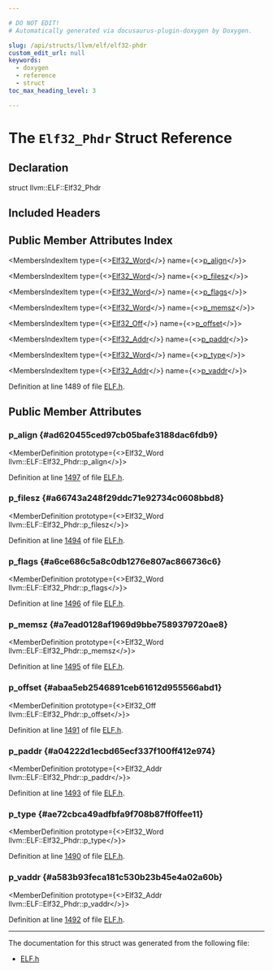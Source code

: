 ```yaml
---

# DO NOT EDIT!
# Automatically generated via docusaurus-plugin-doxygen by Doxygen.

slug: /api/structs/llvm/elf/elf32-phdr
custom_edit_url: null
keywords:
  - doxygen
  - reference
  - struct
toc_max_heading_level: 3

---
```





# The `Elf32_Phdr` Struct Reference

<DoxygenPage pluginConfig={pluginConfig}>



## Declaration

<CodeBlock>struct llvm::ELF::Elf32_Phdr</CodeBlock>

## Included Headers

<IncludesList>
<IncludesListItem
  filePath="llvm/BinaryFormat/ELF.h"
  permalink="/docs/api/files/include/include/llvm/include/llvm/binaryformat/elf-h"
  isLocal="true" />
</IncludesList>

## Public Member Attributes Index

<MembersIndex>

<MembersIndexItem
  type={<><a href="/docs/api/namespaces/llvm/elf/#a52f624470271b7177f8be9dd519daf61">Elf32&#95;Word</a></>}
  name={<><a href="#ad620455ced97cb05bafe3188dac6fdb9">p&#95;align</a></>}>
</MembersIndexItem>

<MembersIndexItem
  type={<><a href="/docs/api/namespaces/llvm/elf/#a52f624470271b7177f8be9dd519daf61">Elf32&#95;Word</a></>}
  name={<><a href="#a66743a248f29ddc71e92734c0608bbd8">p&#95;filesz</a></>}>
</MembersIndexItem>

<MembersIndexItem
  type={<><a href="/docs/api/namespaces/llvm/elf/#a52f624470271b7177f8be9dd519daf61">Elf32&#95;Word</a></>}
  name={<><a href="#a6ce686c5a8c0db1276e807ac866736c6">p&#95;flags</a></>}>
</MembersIndexItem>

<MembersIndexItem
  type={<><a href="/docs/api/namespaces/llvm/elf/#a52f624470271b7177f8be9dd519daf61">Elf32&#95;Word</a></>}
  name={<><a href="#a7ead0128af1969d9bbe7589379720ae8">p&#95;memsz</a></>}>
</MembersIndexItem>

<MembersIndexItem
  type={<><a href="/docs/api/namespaces/llvm/elf/#adf2bcb545db43af82e9f450c81ef5e53">Elf32&#95;Off</a></>}
  name={<><a href="#abaa5eb2546891ceb61612d955566abd1">p&#95;offset</a></>}>
</MembersIndexItem>

<MembersIndexItem
  type={<><a href="/docs/api/namespaces/llvm/elf/#aa30851b22189ba371d10af2dd3703c35">Elf32&#95;Addr</a></>}
  name={<><a href="#a04222d1ecbd65ecf337f100ff412e974">p&#95;paddr</a></>}>
</MembersIndexItem>

<MembersIndexItem
  type={<><a href="/docs/api/namespaces/llvm/elf/#a52f624470271b7177f8be9dd519daf61">Elf32&#95;Word</a></>}
  name={<><a href="#ae72cbca49adfbfa9f708b87ff0ffee11">p&#95;type</a></>}>
</MembersIndexItem>

<MembersIndexItem
  type={<><a href="/docs/api/namespaces/llvm/elf/#aa30851b22189ba371d10af2dd3703c35">Elf32&#95;Addr</a></>}
  name={<><a href="#a583b93feca181c530b23b45e4a02a60b">p&#95;vaddr</a></>}>
</MembersIndexItem>

</MembersIndex>


Definition at line 1489 of file <a href="/docs/api/files/include/include/llvm/include/llvm/binaryformat/elf-h">ELF.h</a>.

<SectionDefinition>

## Public Member Attributes

### p&#95;align {#ad620455ced97cb05bafe3188dac6fdb9}

<MemberDefinition
  prototype={<>Elf32&#95;Word llvm::ELF::Elf32&#95;Phdr::p&#95;align</>}>

Definition at line <a href="/docs/api/files/include/include/llvm/include/llvm/binaryformat/elf-h/#l01497">1497</a> of file <a href="/docs/api/files/include/include/llvm/include/llvm/binaryformat/elf-h">ELF.h</a>.
</MemberDefinition>

### p&#95;filesz {#a66743a248f29ddc71e92734c0608bbd8}

<MemberDefinition
  prototype={<>Elf32&#95;Word llvm::ELF::Elf32&#95;Phdr::p&#95;filesz</>}>

Definition at line <a href="/docs/api/files/include/include/llvm/include/llvm/binaryformat/elf-h/#l01494">1494</a> of file <a href="/docs/api/files/include/include/llvm/include/llvm/binaryformat/elf-h">ELF.h</a>.
</MemberDefinition>

### p&#95;flags {#a6ce686c5a8c0db1276e807ac866736c6}

<MemberDefinition
  prototype={<>Elf32&#95;Word llvm::ELF::Elf32&#95;Phdr::p&#95;flags</>}>

Definition at line <a href="/docs/api/files/include/include/llvm/include/llvm/binaryformat/elf-h/#l01496">1496</a> of file <a href="/docs/api/files/include/include/llvm/include/llvm/binaryformat/elf-h">ELF.h</a>.
</MemberDefinition>

### p&#95;memsz {#a7ead0128af1969d9bbe7589379720ae8}

<MemberDefinition
  prototype={<>Elf32&#95;Word llvm::ELF::Elf32&#95;Phdr::p&#95;memsz</>}>

Definition at line <a href="/docs/api/files/include/include/llvm/include/llvm/binaryformat/elf-h/#l01495">1495</a> of file <a href="/docs/api/files/include/include/llvm/include/llvm/binaryformat/elf-h">ELF.h</a>.
</MemberDefinition>

### p&#95;offset {#abaa5eb2546891ceb61612d955566abd1}

<MemberDefinition
  prototype={<>Elf32&#95;Off llvm::ELF::Elf32&#95;Phdr::p&#95;offset</>}>

Definition at line <a href="/docs/api/files/include/include/llvm/include/llvm/binaryformat/elf-h/#l01491">1491</a> of file <a href="/docs/api/files/include/include/llvm/include/llvm/binaryformat/elf-h">ELF.h</a>.
</MemberDefinition>

### p&#95;paddr {#a04222d1ecbd65ecf337f100ff412e974}

<MemberDefinition
  prototype={<>Elf32&#95;Addr llvm::ELF::Elf32&#95;Phdr::p&#95;paddr</>}>

Definition at line <a href="/docs/api/files/include/include/llvm/include/llvm/binaryformat/elf-h/#l01493">1493</a> of file <a href="/docs/api/files/include/include/llvm/include/llvm/binaryformat/elf-h">ELF.h</a>.
</MemberDefinition>

### p&#95;type {#ae72cbca49adfbfa9f708b87ff0ffee11}

<MemberDefinition
  prototype={<>Elf32&#95;Word llvm::ELF::Elf32&#95;Phdr::p&#95;type</>}>

Definition at line <a href="/docs/api/files/include/include/llvm/include/llvm/binaryformat/elf-h/#l01490">1490</a> of file <a href="/docs/api/files/include/include/llvm/include/llvm/binaryformat/elf-h">ELF.h</a>.
</MemberDefinition>

### p&#95;vaddr {#a583b93feca181c530b23b45e4a02a60b}

<MemberDefinition
  prototype={<>Elf32&#95;Addr llvm::ELF::Elf32&#95;Phdr::p&#95;vaddr</>}>

Definition at line <a href="/docs/api/files/include/include/llvm/include/llvm/binaryformat/elf-h/#l01492">1492</a> of file <a href="/docs/api/files/include/include/llvm/include/llvm/binaryformat/elf-h">ELF.h</a>.
</MemberDefinition>

</SectionDefinition>

<hr/>

The documentation for this struct was generated from the following file:

<ul>
<li><a href="/docs/api/files/include/include/llvm/include/llvm/binaryformat/elf-h">ELF.h</a></li>
</ul>

</DoxygenPage>
